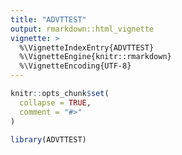 ```yaml
---
title: "ADVTTEST"
output: rmarkdown::html_vignette
vignette: >
  %\VignetteIndexEntry{ADVTTEST}
  %\VignetteEngine{knitr::rmarkdown}
  %\VignetteEncoding{UTF-8}
---
```


```r
knitr::opts_chunk$set(
  collapse = TRUE,
  comment = "#>"
)
```

```r
library(ADVTTEST)
```
